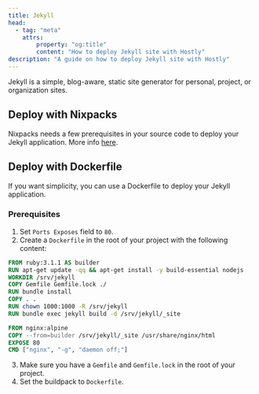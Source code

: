 ```yaml
---
title: Jekyll
head:
  - tag: "meta"
    attrs:
        property: "og:title"
        content: "How to deploy Jekyll site with Hostly"
description: "A guide on how to deploy Jekyll site with Hostly"
---
```


Jekyll is a simple, blog-aware, static site generator for personal, project, or organization sites.

## Deploy with Nixpacks

Nixpacks needs a few prerequisites in your source code to deploy your Jekyll application. More info [here](https://nixpacks.com/docs/providers/ruby).

## Deploy with Dockerfile

If you want simplicity, you can use a Dockerfile to deploy your Jekyll application.

### Prerequisites

1. Set `Ports Exposes` field to `80`.
2. Create a `Dockerfile` in the root of your project with the following content:

```Dockerfile
FROM ruby:3.1.1 AS builder
RUN apt-get update -qq && apt-get install -y build-essential nodejs
WORKDIR /srv/jekyll
COPY Gemfile Gemfile.lock ./
RUN bundle install
COPY . .
RUN chown 1000:1000 -R /srv/jekyll
RUN bundle exec jekyll build -d /srv/jekyll/_site

FROM nginx:alpine
COPY --from=builder /srv/jekyll/_site /usr/share/nginx/html
EXPOSE 80
CMD ["nginx", "-g", "daemon off;"]
```

3. Make sure you have a `Gemfile` and `Gemfile.lock` in the root of your project.
4. Set the buildpack to `Dockerfile`.

